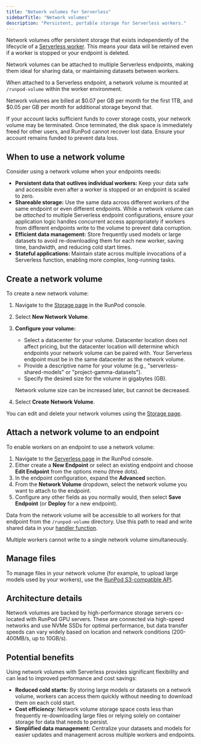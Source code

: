 ```yaml
---
title: "Network volumes for Serverless"
sidebarTitle: "Network volumes"
description: "Persistent, portable storage for Serverless workers."
---
```


Network volumes offer persistent storage that exists independently of the lifecycle of a [Serverless worker](/serverless/workers/overview). This means your data will be retained even if a worker is stopped or your endpoint is deleted.

Network volumes can be attached to multiple Serverless endpoints, making them ideal for sharing data, or maintaining datasets between workers.

When attached to a Serverless endpoint, a network volume is mounted at `/runpod-volume` within the worker environment.

Network volumes are billed at \$0.07 per GB per month for the first 1TB, and \$0.05 per GB per month for additional storage beyond that.

<Warning>

If your account lacks sufficient funds to cover storage costs, your network volume may be terminated. Once terminated, the disk space is immediately freed for other users, and RunPod cannot recover lost data. Ensure your account remains funded to prevent data loss.

</Warning>

## When to use a network volume

Consider using a network volume when your endpoints needs:

*   **Persistent data that outlives individual workers:** Keep your data safe and accessible even after a worker is stopped or an endpoint is scaled to zero.
*   **Shareable storage:** Use the same data across different workers of the same endpoint or even different endpoints. While a network volume can be *attached* to multiple Serverless endpoint configurations, ensure your application logic handles concurrent access appropriately if workers from different endpoints write to the volume to prevent data corruption.
*   **Efficient data management:** Store frequently used models or large datasets to avoid re-downloading them for each new worker, saving time, bandwidth, and reducing cold start times.
*   **Stateful applications:** Maintain state across multiple invocations of a Serverless function, enabling more complex, long-running tasks.

## Create a network volume

To create a new network volume:

1.  Navigate to the [Storage page](https://www.runpod.io/console/user/storage) in the RunPod console.
2.  Select **New Network Volume**.
3.  **Configure your volume:**
    *   Select a datacenter for your volume. Datacenter location does not affect pricing, but the datacenter location will determine which endpoints your network volume can be paired with. Your Serverless endpoint must be in the same datacenter as the network volume.
    *   Provide a descriptive name for your volume (e.g., "serverless-shared-models" or "project-gamma-datasets").
    *   Specify the desired size for the volume in gigabytes (GB).

    <Warning>

    Network volume size can be increased later, but cannot be decreased.

    </Warning>

4.  Select **Create Network Volume**.

You can edit and delete your network volumes using the [Storage page](https://www.runpod.io/console/user/storage).

## Attach a network volume to an endpoint

To enable workers on an endpoint to use a network volume:

1.  Navigate to the [Serverless page](https://www.runpod.io/console/serverless/user/endpoints) in the RunPod console.
2.  Either create a **New Endpoint** or select an existing endpoint and choose **Edit Endpoint** from the options menu (three dots).
3.  In the endpoint configuration, expand the **Advanced** section.
4.  From the **Network Volume** dropdown, select the network volume you want to attach to the endpoint.
5.  Configure any other fields as you normally would, then select **Save Endpoint** (or **Deploy** for a new endpoint).

Data from the network volume will be accessible to all workers for that endpoint from the `/runpod-volume` directory. Use this path to read and write shared data in your [handler function](/serverless/endpoints/handler-functions).

<Warning>

Multiple workers cannot write to a single network volume simultaneously.

</Warning>

## Manage files

To manage files in your network volume (for example, to upload large models used by your workers), use the [RunPod S3-compatible API](/serverless/storage/s3-api).

## Architecture details

Network volumes are backed by high-performance storage servers co-located with RunPod GPU servers. These are connected via high-speed networks and use NVMe SSDs for optimal performance, but data transfer speeds can vary widely based on location and network conditions (200-400MB/s, up to 10GB/s).

## Potential benefits

Using network volumes with Serverless provides significant flexibility and can lead to improved performance and cost savings:

*   **Reduced cold starts:** By storing large models or datasets on a network volume, workers can access them quickly without needing to download them on each cold start.
*   **Cost efficiency:** Network volume storage space costs less than frequently re-downloading large files or relying solely on container storage for data that needs to persist.
*   **Simplified data management:** Centralize your datasets and models for easier updates and management across multiple workers and endpoints.
